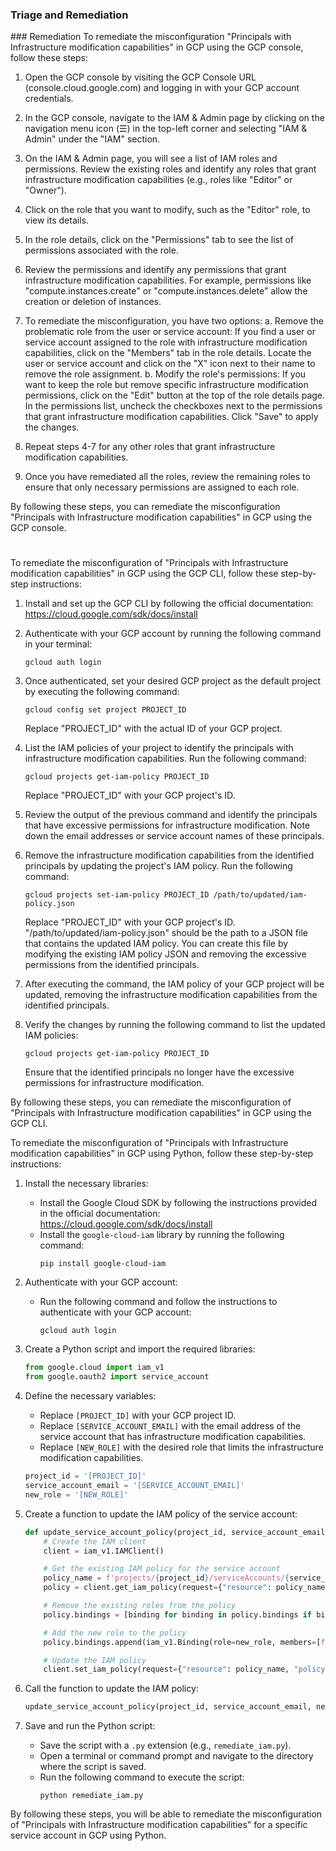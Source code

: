 
### Triage and Remediation
<Tabs>
<Tab title='Remediation'>
### Remediation

<AccordionGroup>
<Accordion title='Using Console' defaultOpen='true'>
To remediate the misconfiguration "Principals with Infrastructure modification capabilities" in GCP using the GCP console, follow these steps:

1. Open the GCP console by visiting the GCP Console URL (console.cloud.google.com) and logging in with your GCP account credentials.

2. In the GCP console, navigate to the IAM & Admin page by clicking on the navigation menu icon (☰) in the top-left corner and selecting "IAM & Admin" under the "IAM" section.

3. On the IAM & Admin page, you will see a list of IAM roles and permissions. Review the existing roles and identify any roles that grant infrastructure modification capabilities (e.g., roles like "Editor" or "Owner").

4. Click on the role that you want to modify, such as the "Editor" role, to view its details.

5. In the role details, click on the "Permissions" tab to see the list of permissions associated with the role.

6. Review the permissions and identify any permissions that grant infrastructure modification capabilities. For example, permissions like "compute.instances.create" or "compute.instances.delete" allow the creation or deletion of instances.

7. To remediate the misconfiguration, you have two options:
   a. Remove the problematic role from the user or service account: If you find a user or service account assigned to the role with infrastructure modification capabilities, click on the "Members" tab in the role details. Locate the user or service account and click on the "X" icon next to their name to remove the role assignment.
   b. Modify the role's permissions: If you want to keep the role but remove specific infrastructure modification permissions, click on the "Edit" button at the top of the role details page. In the permissions list, uncheck the checkboxes next to the permissions that grant infrastructure modification capabilities. Click "Save" to apply the changes.

8. Repeat steps 4-7 for any other roles that grant infrastructure modification capabilities.

9. Once you have remediated all the roles, review the remaining roles to ensure that only necessary permissions are assigned to each role.

By following these steps, you can remediate the misconfiguration "Principals with Infrastructure modification capabilities" in GCP using the GCP console.

#
</Accordion>

<Accordion title='Using CLI'>
To remediate the misconfiguration of "Principals with Infrastructure modification capabilities" in GCP using the GCP CLI, follow these step-by-step instructions:

1. Install and set up the GCP CLI by following the official documentation: https://cloud.google.com/sdk/docs/install

2. Authenticate with your GCP account by running the following command in your terminal:
   ```
   gcloud auth login
   ```

3. Once authenticated, set your desired GCP project as the default project by executing the following command:
   ```
   gcloud config set project PROJECT_ID
   ```
   Replace "PROJECT_ID" with the actual ID of your GCP project.

4. List the IAM policies of your project to identify the principals with infrastructure modification capabilities. Run the following command:
   ```
   gcloud projects get-iam-policy PROJECT_ID
   ```
   Replace "PROJECT_ID" with your GCP project's ID.

5. Review the output of the previous command and identify the principals that have excessive permissions for infrastructure modification. Note down the email addresses or service account names of these principals.

6. Remove the infrastructure modification capabilities from the identified principals by updating the project's IAM policy. Run the following command:
   ```
   gcloud projects set-iam-policy PROJECT_ID /path/to/updated/iam-policy.json
   ```
   Replace "PROJECT_ID" with your GCP project's ID. "/path/to/updated/iam-policy.json" should be the path to a JSON file that contains the updated IAM policy. You can create this file by modifying the existing IAM policy JSON and removing the excessive permissions from the identified principals.

7. After executing the command, the IAM policy of your GCP project will be updated, removing the infrastructure modification capabilities from the identified principals.

8. Verify the changes by running the following command to list the updated IAM policies:
   ```
   gcloud projects get-iam-policy PROJECT_ID
   ```
   Ensure that the identified principals no longer have the excessive permissions for infrastructure modification.

By following these steps, you can remediate the misconfiguration of "Principals with Infrastructure modification capabilities" in GCP using the GCP CLI.
</Accordion>

<Accordion title='Using Python'>
To remediate the misconfiguration of "Principals with Infrastructure modification capabilities" in GCP using Python, follow these step-by-step instructions:

1. Install the necessary libraries:
   - Install the Google Cloud SDK by following the instructions provided in the official documentation: https://cloud.google.com/sdk/docs/install
   - Install the `google-cloud-iam` library by running the following command:
     ```
     pip install google-cloud-iam
     ```

2. Authenticate with your GCP account:
   - Run the following command and follow the instructions to authenticate with your GCP account:
     ```
     gcloud auth login
     ```

3. Create a Python script and import the required libraries:
   ```python
   from google.cloud import iam_v1
   from google.oauth2 import service_account
   ```

4. Define the necessary variables:
   - Replace `[PROJECT_ID]` with your GCP project ID.
   - Replace `[SERVICE_ACCOUNT_EMAIL]` with the email address of the service account that has infrastructure modification capabilities.
   - Replace `[NEW_ROLE]` with the desired role that limits the infrastructure modification capabilities.
   ```python
   project_id = '[PROJECT_ID]'
   service_account_email = '[SERVICE_ACCOUNT_EMAIL]'
   new_role = '[NEW_ROLE]'
   ```

5. Create a function to update the IAM policy of the service account:
   ```python
   def update_service_account_policy(project_id, service_account_email, new_role):
       # Create the IAM client
       client = iam_v1.IAMClient()

       # Get the existing IAM policy for the service account
       policy_name = f'projects/{project_id}/serviceAccounts/{service_account_email}'
       policy = client.get_iam_policy(request={"resource": policy_name})

       # Remove the existing roles from the policy
       policy.bindings = [binding for binding in policy.bindings if binding.role != new_role]

       # Add the new role to the policy
       policy.bindings.append(iam_v1.Binding(role=new_role, members=[f'serviceAccount:{service_account_email}']))

       # Update the IAM policy
       client.set_iam_policy(request={"resource": policy_name, "policy": policy})
   ```

6. Call the function to update the IAM policy:
   ```python
   update_service_account_policy(project_id, service_account_email, new_role)
   ```

7. Save and run the Python script:
   - Save the script with a `.py` extension (e.g., `remediate_iam.py`).
   - Open a terminal or command prompt and navigate to the directory where the script is saved.
   - Run the following command to execute the script:
     ```
     python remediate_iam.py
     ```

By following these steps, you will be able to remediate the misconfiguration of "Principals with Infrastructure modification capabilities" for a specific service account in GCP using Python.
</Accordion>

</AccordionGroup>
</Tab>
</Tabs>
